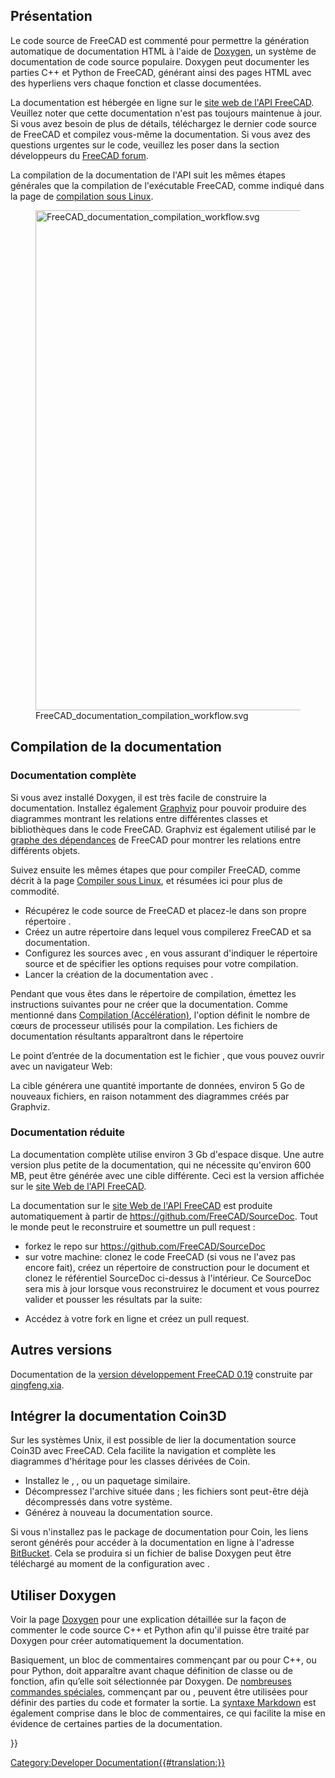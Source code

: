 <languages/>

{{Docnav/fr
|[[Extra_python_modules/fr|Modules Python supplémentaires]]
|[[Contributors/fr|Contributeurs]]
}}

{{TOCright}}

== Présentation ==
Le code source de FreeCAD est commenté pour permettre la génération automatique de documentation HTML à l'aide de [[Doxygen/fr|Doxygen]], un système de documentation de code source populaire. Doxygen peut documenter les parties C++ et Python de FreeCAD, générant ainsi des pages HTML avec des hyperliens vers chaque fonction et classe documentées.

<div class="mw-translate-fuzzy">
La documentation est hébergée en ligne sur le [https://freecad.github.io/SourceDoc/ site web de l'API FreeCAD]. Veuillez noter que cette documentation n'est pas toujours maintenue à jour. Si vous avez besoin de plus de détails, téléchargez le dernier code source de FreeCAD et compilez vous-même la documentation. Si vous avez des questions urgentes sur le code, veuillez les poser dans la section développeurs du [https://forum.freecadweb.org/index.php FreeCAD forum].
</div>

La compilation de la documentation de l'API suit les mêmes étapes générales que la compilation de l'exécutable FreeCAD, comme indiqué dans la page de [[Compile_on_Linux/fr|compilation sous Linux]].

[[File:FreeCAD_documentation_compilation_workflow.svg|800px]]

{{Caption|Flux de travail général pour compiler la documentation de programmation de FreeCAD. Les packages Doxygen et Graphviz doivent être dans le système, ainsi que le code source FreeCAD lui-même. CMake configure le système de telle sorte qu'avec une seule instruction make, la documentation de l'ensemble du projet soit compilée dans de nombreux fichiers HTML avec des diagrammes.}}

<span id="Build_source_documentation"></span>
== Compilation de la documentation ==

<span id="Complete_documentation"></span>
=== Documentation complète ===

Si vous avez installé Doxygen, il est très facile de construire la documentation. Installez également [https://www.graphviz.org/ Graphviz] pour pouvoir produire des diagrammes montrant les relations entre différentes classes et bibliothèques dans le code FreeCAD. Graphviz est également utilisé par le [[Std_DependencyGraph/fr|graphe des dépendances]] de FreeCAD pour montrer les relations entre différents objets.
{{Code|code=
sudo apt install doxygen graphviz
}}

Suivez ensuite les mêmes étapes que pour compiler FreeCAD, comme décrit à la page [[Compile_on_Linux/fr|Compiler sous Linux]], et résumées ici pour plus de commodité.
* Récupérez le code source de FreeCAD et placez-le dans son propre répertoire {{incode|freecad-source}}.
* Créez un autre répertoire {{incode|freecad-build}} dans lequel vous compilerez FreeCAD et sa documentation.
* Configurez les sources avec {{incode|cmake}}, en vous assurant d'indiquer le répertoire source et de spécifier les options requises pour votre compilation.
* Lancer la création de la documentation avec {{incode|make}}.
{{Code|code=
git clone https://github.com/FreeCAD/FreeCAD.git freecad-source
mkdir freecad-build
cd freecad-build
cmake -DBUILD_QT5=ON -DPYTHON_EXECUTABLE=/usr/bin/python3 ../freecad-source
}}

Pendant que vous êtes dans le répertoire de compilation, émettez les instructions suivantes pour ne créer que la documentation.
{{Code|code=
make -j$(nproc --ignore=2) DevDoc
}}
Comme mentionné dans [[Compiling_(Speeding_up)/fr|Compilation (Accélération)]], l'option {{incode|-j}} définit le nombre de cœurs de processeur utilisés pour la compilation. Les fichiers de documentation résultants apparaîtront dans le répertoire
{{Code|code=
freecad-build/doc/SourceDocu/html/
}}

Le point d’entrée de la documentation est le fichier {{incode|index.html}}, que vous pouvez ouvrir avec un navigateur Web:
{{Code|code=
xdg-open freecad-build/doc/SourceDocu/html/index.html
}}

La cible {{incode|DevDoc}} générera une quantité importante de données, environ 5 Go de nouveaux fichiers, en raison notamment des diagrammes créés par Graphviz.

<span id="Reduced_documentation"></span>
=== Documentation réduite ===

La documentation complète utilise environ 3 Gb d'espace disque. Une autre version plus petite de la documentation, qui ne nécessite qu'environ 600 MB, peut être générée avec une cible différente. Ceci est la version affichée sur le [https://freecad.github.io/SourceDoc/ site Web de l'API FreeCAD].
{{Code|code=
make -j$(nproc --ignore=2) WebDoc
}}

La documentation sur le [https://freecad.github.io/SourceDoc/ site Web de l'API FreeCAD] est produite automatiquement à partir de https://github.com/FreeCAD/SourceDoc. Tout le monde peut le reconstruire et soumettre un pull request :

* forkez le repo sur https://github.com/FreeCAD/SourceDoc
* sur votre machine: clonez le code FreeCAD (si vous ne l'avez pas encore fait), créez un répertoire de construction pour le document et clonez le référentiel SourceDoc ci-dessus à l'intérieur. Ce SourceDoc sera mis à jour lorsque vous reconstruirez le document et vous pourrez valider et pousser les résultats par la suite:
{{Code|code=
git clone https://github.com/FreeCAD/FreeCAD
cd FreeCAD
mkdir build
cd build
mkdir -p doc/SourceDocu/html
cd doc/SourceDocu/html
git clone your-fork-url
cd ../../..
cmake -DBUILD_QT5=ON -DPYTHON_EXECUTABLE=/usr/bin/python3 ..
make WebDoc
cd doc/SourceDocu/html
git commit
git push
}}
* Accédez à votre fork en ligne et créez un pull request.

<div class="mw-translate-fuzzy">
== Autres versions ==
Documentation de la [https://iesensor.com/FreeCADDoc/0.19/ version développement FreeCAD 0.19] construite par [http://forum.freecadweb.org/viewtopic.php?t=12613 qingfeng.xia].
</div>

<span id="Integrate_Coin3D_documentation"></span>
== Intégrer la documentation Coin3D ==

Sur les systèmes Unix, il est possible de lier la documentation source Coin3D avec FreeCAD. Cela facilite la navigation et complète les diagrammes d'héritage pour les classes dérivées de Coin.

* Installez le {{incode|libcoin-doc}}, {{incode|libcoin80-doc}}, ou un paquetage similaire.
* Décompressez l'archive {{incode|coin.tar.gz}} située dans {{incode|/usr/share/doc/libcoin-doc/html}}; les fichiers sont peut-être déjà décompressés dans votre système.
* Générez à nouveau la documentation source.

Si vous n'installez pas le package de documentation pour Coin, les liens seront générés pour accéder à la documentation en ligne à l'adresse [https://coin3d.bitbucket.io/Coin/ BitBucket]. Cela se produira si un fichier de balise Doxygen peut être téléchargé au moment de la configuration avec {{incode|wget}}.

<span id="Using_Doxygen"></span>
== Utiliser Doxygen ==

Voir la page [[Doxygen/fr|Doxygen]] pour une explication détaillée sur la façon de commenter le code source C++ et Python afin qu'il puisse être traité par Doxygen pour créer automatiquement la documentation.

Basiquement, un bloc de commentaires commençant par {{incode|/**}} ou {{incode|///}} pour C++, ou {{incode|##}} pour Python, doit apparaître avant chaque définition de classe ou de fonction, afin qu’elle soit sélectionnée par Doxygen. De [[Doxygen/fr#Balisage_Doxygen|nombreuses commandes spéciales]], commençant par {{incode|\}} ou {{incode|@}}, peuvent être utilisées pour définir des parties du code et formater la sortie. La [[Doxygen/fr#Support_de_Markdown|syntaxe Markdown]] est également comprise dans le bloc de commentaires, ce qui facilite la mise en évidence de certaines parties de la documentation.
{{Code|code=
/**
 * Returns the name of the workbench object.
 */
std::string name() const;

/**
 * Set the name to the workbench object.
 */
void setName(const std::string&);

/// remove the added TaskWatcher
void removeTaskWatcher(void);
}}


{{Docnav/fr
|[[Extra_python_modules/fr|Modules Python supplémentaires]]
|[[Contributors/fr|Contributeurs]]
}}

{{Userdocnavi{{#translation:}}}}
[[Category:Developer Documentation{{#translation:}}]]
{{clear}}